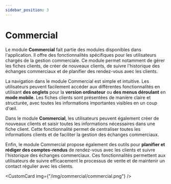 ```yaml
---
sidebar_position: 3
---
```



# Commercial

Le module **Commercial** fait partie des modules disponibles dans l'application. Il offre des fonctionnalités spécifiques pour les utilisateurs chargés de la gestion commerciale. Ce module permet notamment de gérer les fiches clients, de créer de nouveaux clients, de suivre l'historique des échanges commerciaux et de planifier des rendez-vous avec les clients.

La navigation dans le module Commercial est simple et intuitive. Les utilisateurs peuvent facilement accéder aux différentes fonctionnalités en utilisant **des onglets** pour la **version ordinateur** ou **des menus déroulant** en **mode mobile**. Les fiches clients sont présentées de manière claire et structurée, avec toutes les informations importantes visibles en un coup d'œil.

Dans le module **Commercial**, les utilisateurs peuvent également créer de nouveaux clients et saisir toutes les informations nécessaires dans une fiche client. Cette fonctionnalité permet de centraliser toutes les informations clients et de faciliter la gestion des échanges commerciaux.

Enfin, le module Commercial propose également des outils pour **planifier et rédiger des comptes-rendus** de rendez-vous avec les clients et suivre l'historique des échanges commerciaux. Ces fonctionnalités permettent aux utilisateurs de suivre efficacement le processus de vente et de maintenir un contact régulier avec les clients.

<CustomCard img={"/img/commercial/commercial.png"} />

<DocCardList />
